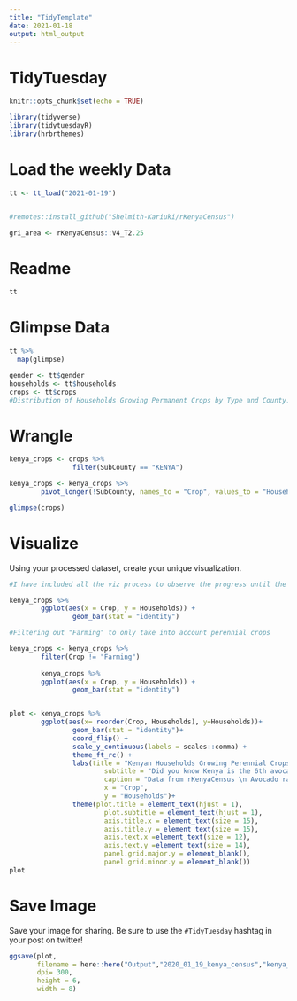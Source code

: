 ```yaml
---
title: "TidyTemplate"
date: 2021-01-18
output: html_output
---
```


# TidyTuesday

```r

knitr::opts_chunk$set(echo = TRUE)

library(tidyverse)
library(tidytuesdayR)
library(hrbrthemes)

```

# Load the weekly Data

```r

tt <- tt_load("2021-01-19")


#remotes::install_github("Shelmith-Kariuki/rKenyaCensus")

gri_area <- rKenyaCensus::V4_T2.25

```


# Readme

```r

tt

```


# Glimpse Data

```r

tt %>% 
  map(glimpse)

gender <- tt$gender
households <- tt$households
crops <- tt$crops
#Distribution of Households Growing Permanent Crops by Type and County.

```

# Wrangle

```r

kenya_crops <- crops %>%
                filter(SubCounty == "KENYA")

kenya_crops <- kenya_crops %>% 
        pivot_longer(!SubCounty, names_to = "Crop", values_to = "Households")

glimpse(crops)

```


# Visualize

Using your processed dataset, create your unique visualization.

```r

#I have included all the viz process to observe the progress until the final viz

kenya_crops %>% 
        ggplot(aes(x = Crop, y = Households)) +
                geom_bar(stat = "identity")

#Filtering out "Farming" to only take into account perennial crops

kenya_crops <- kenya_crops %>%
        filter(Crop != "Farming") 
                
        kenya_crops %>%
        ggplot(aes(x = Crop, y = Households)) +
                geom_bar(stat = "identity")


plot <- kenya_crops %>%
        ggplot(aes(x= reorder(Crop, Households), y=Households))+
                geom_bar(stat = "identity")+
                coord_flip() +
                scale_y_continuous(labels = scales::comma) +
                theme_ft_rc() +
                labs(title = "Kenyan Households Growing Perennial Crops",
                        subtitle = "Did you know Kenya is the 6th avocado producer in the world?",
                        caption = "Data from rKenyaCensus \n Avocado ranking from FAOSTAT, 2019 \n Viz by Francisco GF",
                        x = "Crop",
                        y = "Households")+
                theme(plot.title = element_text(hjust = 1),
                        plot.subtitle = element_text(hjust = 1),
                        axis.title.x = element_text(size = 15),
                        axis.title.y = element_text(size = 15),
                        axis.text.x =element_text(size = 12),
                        axis.text.y =element_text(size = 14),
                        panel.grid.major.y = element_blank(),
                        panel.grid.minor.y = element_blank()) 
plot

```

# Save Image

Save your image for sharing. Be sure to use the `#TidyTuesday` hashtag in your post on twitter! 

```r

ggsave(plot,
       filename = here::here("Output","2020_01_19_kenya_census","kenya_census.png"),
       dpi= 300,
       height = 6,
       width = 8)

```

